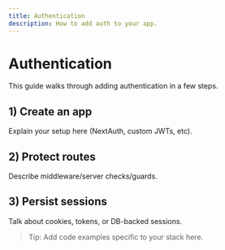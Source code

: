 ```yaml
---
title: Authentication
description: How to add auth to your app.
---
```


# Authentication

This guide walks through adding authentication in a few steps.

## 1) Create an app
Explain your setup here (NextAuth, custom JWTs, etc).

## 2) Protect routes
Describe middleware/server checks/guards.

## 3) Persist sessions
Talk about cookies, tokens, or DB-backed sessions.

> Tip: Add code examples specific to your stack here.
